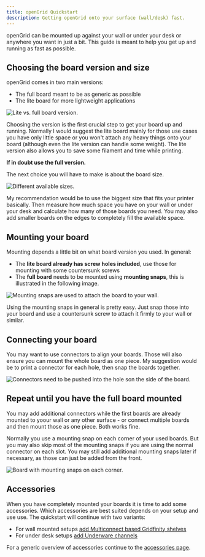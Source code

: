 ```yaml
---
title: openGrid Quickstart
description: Getting openGrid onto your surface (wall/desk) fast.
---
```


openGrid can be mounted up against your wall or under your desk or anywhere you want in just a bit. This
guide is meant to help you get up and running as fast as possible.

## Choosing the board version and size

openGrid comes in two main versions:
* The full board meant to be as generic as possible
* The lite board for more lightweight applications

<Image src={liteVsFullImage} alt="Lite vs. full board version." />

Choosing the version is the first crucial step to get your board up and running. Normally I would suggest
the lite board mainly for those use cases you have only little space or you won't attach any heavy things
onto your board (although even the lite version can handle some weight). The lite version also allows you
to save some filament and time while printing.

**If in doubt use the full version.**

The next choice you will have to make is about the board size.

<Image src={openGridSizesImage} alt="Different available sizes." />

My recommendation would be to use the biggest size that fits your printer basically. Then measure how much
space you have on your wall or under your desk and calculate how many of those boards you need. You may also
add smaller boards on the edges to completely fill the available space.

## Mounting your board

Mounting depends a little bit on what board version you used. In general:

* The **lite board already has screw holes included**, use those for mounting with some countersunk screws
* The **full board** needs to be mounted using **mounting snaps**, this is illustrated in the following image.

<Image src={openGridMountingImage} alt="Mounting snaps are used to attach the board to your wall." />

Using the mounting snaps in general is pretty easy. Just snap those into your board and use a countersunk
screw to attach it firmly to your wall or similar.

## Connecting your board

You may want to use connectors to align your boards. Those will also ensure you can mount the whole board as
one piece. My suggestion would be to print a connector for each hole, then snap the boards together.

<Image src={openGridConnectorImage} alt="Connectors need to be pushed into the hole son the side of the board." />

## Repeat until you have the full board mounted

You may add additional connectors while the first boards are already mounted to yoour wall or any other surface - or
connect multiple boards and then mount those as one piece. Both works fine.

Normally you use a mounting snap on each corner of your used boards. But you may also skip most of the mounting
snaps if you are using the normal connector on each slot. You may still add additional mounting snaps later if
necessary, as those can just be added from the front.

<Image src={openGridMountedImage} alt="Board with mounting snaps on each corner." />

## Accessories

When you have completely mounted your boards it is time to add some accessories. Which accessories are
best suited depends on your setup and use use. The quickstart will continue with two variants:

* For wall mounted setups [add Multiconnect based Gridfinity shelves](./multiconnect/)
* For under desk setups [add Underware channels](./underware/)

For a generic overview of accessories continue to the [accessories page](../accessories/).
